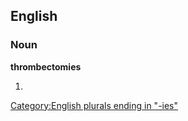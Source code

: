 ==English==

===Noun===
'''thrombectomies'''

# {{plural of|[[thrombectomy]]}}

[[Category:English plurals ending in "-ies"]]